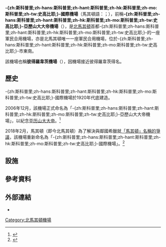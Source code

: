 {{noteTA
|T=zh-hans:斯科普里国际机场;zh-hant:斯科普里國際機場;zh-hk:斯科普里國際機場;zh-mo:斯科普里國際機場;zh-tw:史高比耶國際機場;
}}
{{Infobox Airport
| name = -{zh:斯科普里;zh-hans:斯科普里;zh-hant:斯科普里;zh-hk:斯科普里;zh-mo:斯科普里;zh-tw:史高比耶;}-國際機場
| nativename = {{lang|mk|Меѓународен аеродром Скопје}}
| image = Skopje Airport - View of the main entrance by night (2018).jpg
| image-width = 260px
| IATA = SKP
| ICAO = LWSK
| type = 軍用/民用
| operator = {{lang|la|TAV}}機場控股
| city-served = {{flagicon image|Flag of North Macedonia.svg}}北馬其頓-{zh:斯科普里;zh-hans:斯科普里;zh-hant:斯科普里;zh-hk:斯科普里;zh-mo:斯科普里;zh-tw:史高比耶;}-
| location = {{flagicon image|Flag of North Macedonia.svg}}北馬其頓伊林登區
| hub = [[維茲航空|維茲航空]]
| elevation-f = 781
| coordinates = {{coord|41|57|42|N|21|37|17|E|type:airport}}
| website = [http://skp.airports.com.mk/ skp.airports.com.mk]
}}
'''-{zh:斯科普里;zh-hans:斯科普里;zh-hant:斯科普里;zh-hk:斯科普里;zh-mo:斯科普里;zh-tw:史高比耶;}-國際機場'''（馬其頓語：{{lang|mk|'''Меѓународен aеродром Скопје'''}}；{{airport codes|SKP|LWSK}}），前稱'''-{zh:斯科普里;zh-hans:斯科普里;zh-hant:斯科普里;zh-hk:斯科普里;zh-mo:斯科普里;zh-tw:史高比耶;}-亞歷山大大帝機場'''（{{lang|mk|'''Аеродром Александар Велики Скопје'''}}），是[[北馬其頓|北馬其頓]]首都-{zh:斯科普里;zh-hans:斯科普里;zh-hant:斯科普里;zh-hk:斯科普里;zh-mo:斯科普里;zh-tw:史高比耶;}-的一座軍民合用機場，亦是北馬其頓唯一一座軍民合用機場，位於-{zh:斯科普里;zh-hans:斯科普里;zh-hant:斯科普里;zh-hk:斯科普里;zh-mo:斯科普里;zh-tw:史高比耶;}-市東南{{convert|17|km|abbr=}}。

該機場也稱'''彼得羅韋茨機場'''（{{lang|mk|'''Аеродром Петровец'''}}），因機場接近彼得羅韋茨得名。

==歷史==
-{zh:斯科普里;zh-hans:斯科普里;zh-hant:斯科普里;zh-hk:斯科普里;zh-mo:斯科普里;zh-tw:史高比耶;}-國際機場於1920年代底建造。

2006年12月，該機場正式命名為「-{zh:斯科普里;zh-hans:斯科普里;zh-hant:斯科普里;zh-hk:斯科普里;zh-mo:斯科普里;zh-tw:史高比耶;}-亞歷山大大帝機場」，以紀念[[亚历山大大帝|亚历山大大帝]]。<ref>{{Cite web |url=http://www.air66.cn/mh/10/12200-1.html |title=马其顿首都机场将改名 去掉亚历山大 欲解决与希腊名称之争 |accessdate=2019-03-01 |archive-date=2019-03-01 |archive-url=https://web.archive.org/web/20190301201631/http://www.air66.cn/mh/10/12200-1.html |dead-url=no }}</ref>

2018年2月，馬其頓（即今北馬其頓）為了解決與鄰國希臘就[[马其顿名称争议|「馬其頓」名稱的爭議]]，該機場重新命名為「-{zh:斯科普里;zh-hans:斯科普里;zh-hant:斯科普里;zh-hk:斯科普里;zh-mo:斯科普里;zh-tw:史高比耶;}-國際機場」。<ref>{{Cite web |url=http://news.sina.com.cn/o/2018-02-26/doc-ifyrvnsw9517132.shtml |title=为实现加入北约欧盟，马其顿拟改机场公路名向希腊“示好” |accessdate=2019-02-28 |archive-date=2019-02-28 |archive-url=https://web.archive.org/web/20190228192302/http://news.sina.com.cn/o/2018-02-26/doc-ifyrvnsw9517132.shtml |dead-url=no }}</ref>

==設施==

==參考資料==
{{Reflist}}

==外部連結==
{{Commons category|Skopje Airport}}
*{{official website|http://skp.airports.com.mk}}{{mk icon}}{{en icon}}{{sq icon}}

{{北馬其頓機場}}

[[Category:北馬其頓機場|Category:北馬其頓機場]]
